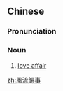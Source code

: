 {{also|风流韵事}}
==Chinese==
{{zh-forms|s=风流韵事|type=22}}

===Pronunciation===
{{zh-pron
|m=fēngliú yùnshì
|c=fung1 lau4 wan6 si6,fung1 lau4 wan5 si6
|cat=n
}}

===Noun===
{{zh-noun}}

# {{lb|zh|idiom}} [[love affair]]

[[zh:風流韻事]]